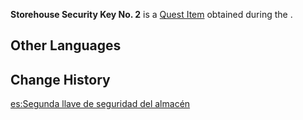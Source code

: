 {{Item Infobox
|id           = 101623
|image        = Item Red Key.png
|type         = Quest Items
|description  = A key to a certain storehouse that was hidden in an incredibly obvious place, yet was never found by the Treasure Hoarders. They should probably go back to Hoarder school.
|source1      = [[The Heavenly Stone's Debris]]
}}
'''Storehouse Security Key No. 2''' is a [[Quest Item]] obtained during the {{Quest|The Heavenly Stone's Debris}}.

==Other Languages==
{{Other Languages
|default_hidden = 1
|en      = Storehouse Security Key No. 2
|zhs     = 库房安全钥匙・乙字号
|zhs_rm  = Kùfáng Ānquán - Yàoshiyǐ Zìhao
|zht     = 庫房安全鑰匙・乙字號
|zht_rm  = Kùfáng Ānquán - Yàoshiyǐ Zìhao
|ja      = 倉庫の鍵・乙
|ja_rm   = Souko no Kagi - Otsu
|ko      = 창고 보안 열쇠・을
|es      = Segunda llave de seguridad del almacén
|fr      = Clé de sécurité de l'entrepôt 2
|ru      = Ключ безопасности склада Б
|th      = กุญแจรักษาความปลอดภัยคลัง หมายเลข 2
|th_rm   = 
|vi      = Chìa Khóa An Toàn Nhà Kho 2
|de      = Lagersicherheitsschlüssel Nr. 2
|id      = Kunci Keamanan Gudang No. 2
|pt      = Chave de Segurança do Depósito &mdash; II
|tr      = 2. Depo Güvenlik Anahtarı
|it      = Chiave del magazzino 2
}}

==Change History==
{{Change History|2.6}}
[[es:Segunda llave de seguridad del almacén]]